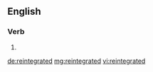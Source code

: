 ==English==

===Verb===
{{head|en}}

# {{en-past of|reintegrate}}

[[de:reintegrated]]
[[mg:reintegrated]]
[[vi:reintegrated]]